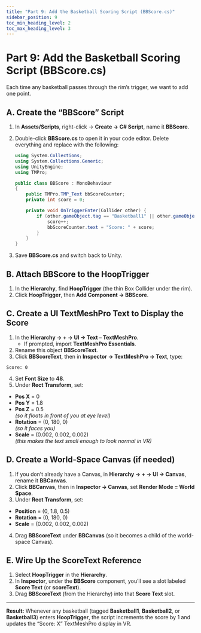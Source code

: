 ```yaml
---
title: "Part 9: Add the Basketball Scoring Script (BBScore.cs)"
sidebar_position: 9
toc_min_heading_level: 2
toc_max_heading_level: 3
---
```


# Part 9: Add the Basketball Scoring Script (BBScore.cs)

Each time any basketball passes through the rim’s trigger, we want to add one point.

## A. Create the “BBScore” Script

1. In **Assets/Scripts**, right-click → **Create → C# Script**, name it **BBScore**.
2. Double-click **BBScore.cs** to open it in your code editor. Delete everything and replace with the following:

    ```csharp
    using System.Collections;
    using System.Collections.Generic;
    using UnityEngine;
    using TMPro;

    public class BBScore : MonoBehaviour
    {
        public TMPro.TMP_Text bbScoreCounter;
        private int score = 0;

        private void OnTriggerEnter(Collider other) {
            if (other.gameObject.tag == "Basketball1" || other.gameObject.tag == "Basketball2" || other.gameObject.tag == "Basketball3") {
                score++;
                bbScoreCounter.text = "Score: " + score;
            }
        }
    }
    ```

3. Save **BBScore.cs** and switch back to Unity.

## B. Attach BBScore to the HoopTrigger

1. In the **Hierarchy**, find **HoopTrigger** (the thin Box Collider under the rim).
2. Click **HoopTrigger**, then **Add Component → BBScore**.

## C. Create a UI TextMeshPro Text to Display the Score

1. In the **Hierarchy → + → UI → Text – TextMeshPro**.  
   - If prompted, import **TextMeshPro Essentials**.
2. Rename this object **BBScoreText**.
3. Click **BBScoreText**, then in **Inspector → TextMeshPro → Text**, type:
```
Score: 0
```
4. Set **Font Size** to **48**.
5. Under **Rect Transform**, set:
- **Pos X** = 0  
- **Pos Y** = 1.8  
- **Pos Z** = 0.5  
  _(so it floats in front of you at eye level)_  
- **Rotation** = (0, 180, 0)  
  _(so it faces you)_  
- **Scale** = (0.002, 0.002, 0.002)  
  _(this makes the text small enough to look normal in VR)_

## D. Create a World-Space Canvas (if needed)

1. If you don’t already have a Canvas, in **Hierarchy → + → UI → Canvas**, rename it **BBCanvas**.
2. Click **BBCanvas**, then in **Inspector → Canvas**, set **Render Mode = World Space**.
3. Under **Rect Transform**, set:
- **Position** = (0, 1.8, 0.5)  
- **Rotation** = (0, 180, 0)  
- **Scale** = (0.002, 0.002, 0.002)
4. Drag **BBScoreText** under **BBCanvas** (so it becomes a child of the world-space Canvas).

## E. Wire Up the ScoreText Reference

1. Select **HoopTrigger** in the **Hierarchy**.
2. In **Inspector**, under the **BBScore** component, you’ll see a slot labeled **Score Text** (or **scoreText**).  
3. Drag **BBScoreText** (from the Hierarchy) into that **Score Text** slot.

---

**Result:** Whenever any basketball (tagged **Basketball1**, **Basketball2**, or **Basketball3**) enters **HoopTrigger**, the script increments the score by 1 and updates the “Score: X” TextMeshPro display in VR.  

